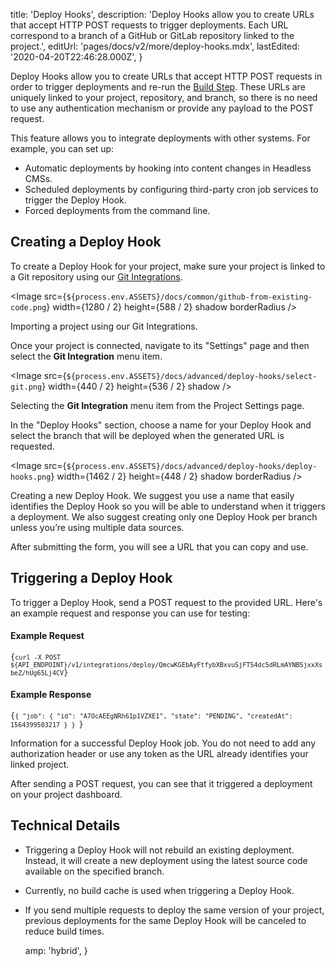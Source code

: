 
  title: 'Deploy Hooks',
  description:
    'Deploy Hooks allow you to create URLs that accept HTTP POST requests to trigger deployments. Each URL correspond to a branch of a GitHub or GitLab repository linked to the project.',
  editUrl: 'pages/docs/v2/more/deploy-hooks.mdx',
  lastEdited: '2020-04-20T22:46:28.000Z',
}

Deploy Hooks allow you to create URLs that accept HTTP POST requests in order to trigger deployments and re-run the [Build Step](/docs/v2/build-step). These URLs are uniquely linked to your project, repository, and branch, so there is no need to use any authentication mechanism or provide any payload to the POST request.

This feature allows you to integrate <ProductName /> deployments with other systems. For example, you can set up:

- Automatic deployments by hooking into content changes in Headless CMSs.
- Scheduled deployments by configuring third-party cron job services to trigger the Deploy Hook.
- Forced deployments from the command line.

## Creating a Deploy Hook

To create a Deploy Hook for your project, make sure your project is linked to a Git repository using our [Git Integrations](/docs/v2/git-integrations).

<Image
  src={`${process.env.ASSETS}/docs/common/github-from-existing-code.png`}
  width={1280 / 2}
  height={588 / 2}
  shadow
  borderRadius
/>
<Caption>Importing a project using our Git Integrations.</Caption>

Once your project is connected, navigate to its "Settings" page and then select the **Git Integration** menu item.

<Image
  src={`${process.env.ASSETS}/docs/advanced/deploy-hooks/select-git.png`}
  width={440 / 2}
  height={536 / 2}
  shadow
/>
<Caption>
  Selecting the <b>Git Integration</b> menu item from the Project Settings page.
</Caption>

In the "Deploy Hooks" section, choose a name for your Deploy Hook and select the branch that will be deployed when the generated URL is requested.

<Image
  src={`${process.env.ASSETS}/docs/advanced/deploy-hooks/deploy-hooks.png`}
  width={1462 / 2}
  height={448 / 2}
  shadow
  borderRadius
/>
<Caption>Creating a new Deploy Hook.</Caption>

<Note>
  We suggest you use a name that easily identifies the Deploy Hook so you will
  be able to understand when it triggers a deployment. We also suggest creating
  only one Deploy Hook per branch unless you’re using multiple data sources.
</Note>

After submitting the form, you will see a URL that you can copy and use.

## Triggering a Deploy Hook

To trigger a Deploy Hook, send a POST request to the provided URL. Here's an example request and response you can use for testing:

#### Example Request

<Code>{`curl -X POST ${API_ENDPOINT}/v1/integrations/deploy/QmcwKGEbAyFtfybXBxvuSjFT54dc5dRLmAYNB5jxxXsbeZ/hUg65Lj4CV`}</Code>

#### Example Response

<Code lang="json">{`{
  "job": {
    "id": "A7OcAEEgNRh61p1VZXE1",
    "state": "PENDING",
    "createdAt": 1564399503217
  }
}
`}</Code>
<Caption>Information for a successful Deploy Hook job.</Caption>

<Note>
  You do not need to add any authorization header or use any token as the URL
  already identifies your linked project.
</Note>

After sending a POST request, you can see that it triggered a deployment on your project dashboard.

## Technical Details

- Triggering a Deploy Hook will not rebuild an existing deployment. Instead, it will create a new deployment using the latest source code available on the specified branch.
- Currently, no build cache is used when triggering a Deploy Hook.
- If you send multiple requests to deploy the same version of your project, previous deployments for the same Deploy Hook will be canceled to reduce build times.


  amp: 'hybrid',
}
